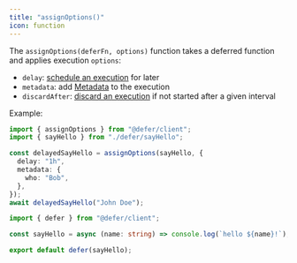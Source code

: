 ```yaml
---
title: "assignOptions()"
icon: function
---
```


The `assignOptions(deferFn, options)` function takes a deferred function and
applies execution `options`:

- `delay`: [schedule an execution](/features/delays) for later
- `metadata`: add [Metadata](/features/metadata) to the execution
- `discardAfter`: [discard an execution](/features/discard) if not started after
  a given interval

Example:

<CodeGroup>

```ts index.ts
import { assignOptions } from "@defer/client";
import { sayHello } from "./defer/sayHello";

const delayedSayHello = assignOptions(sayHello, {
  delay: "1h",
  metadata: {
    who: "Bob",
  },
});
await delayedSayHello("John Doe");
```

```ts defer/sayHello.ts
import { defer } from "@defer/client";

const sayHello = async (name: string) => console.log(`hello ${name}!`);

export default defer(sayHello);
```

</CodeGroup>
